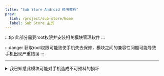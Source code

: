 ```yaml
---
title: "Sub Store Android 模块教程"
prev:
  link: /project/sub-store/home
  label: Sub Store 主页
---
```




:::tip
此部分需要root权限并安装相关模块管理软件
:::

:::danger
获取root权限可能致使手机失去保修，模块之间的兼容性问题可能导致手机出现严重错误
:::


---

<details> 
  <summary>我已知悉此模块可能对手机造成不可预料的损坏</summary>
  <div style={{ marginTop: '1rem' }}>
    <LinkCard
      title="Sub-Store for Magisk, KernelSU & APatch"
      description="折腾啥频道中的发布帖"
      href="https://t.me/zhetengsha/1008"
    />
  </div>
</details>
